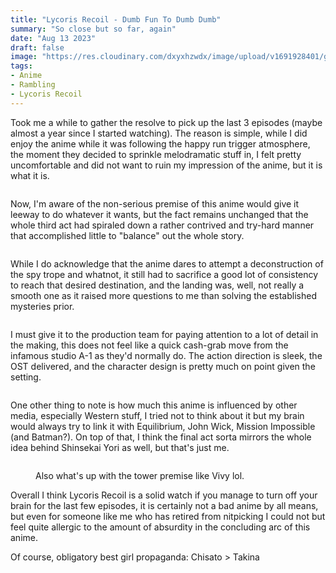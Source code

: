 ```yaml
---
title: "Lycoris Recoil - Dumb Fun To Dumb Dumb"
summary: "So close but so far, again"
date: "Aug 13 2023"
draft: false
image: "https://res.cloudinary.com/dxyxhzwdx/image/upload/v1691928401/gaftonosh/2023/08/2023-08-13-18_52_25-Lycoris-Recoil---S01E02---VLC-media-player.webp"
tags:
- Anime
- Rambling
- Lycoris Recoil
---
```


<div className="richtext pb-8">
  <p>
    Took me a while to gather the resolve to pick up the last 3 episodes (maybe
    almost a year since I started watching). The reason is simple, while I did
    enjoy the anime while it was following the happy run trigger atmosphere, the
    moment they decided to sprinkle melodramatic stuff in, I felt pretty
    uncomfortable and did not want to ruin my impression of the anime, but it is
    what it is.
  </p>
  <figure className="kg-card kg-image-card">
    <img
      src="http://res.cloudinary.com/dxyxhzwdx/image/upload/q_80/v1/gaftonosh/2023/08/2023-08-13-18_05_17-Lycoris-Recoil---S01E04---VLC-media-player.webp"
      alt=""
      height={1056}
      loading="lazy"
      width={1873}
      className="kg-image hoverZoomLink"
    />
  </figure>
  <p>
    Now, I'm aware of the non-serious premise of this anime would give it leeway
    to do whatever it wants, but the fact remains unchanged that the whole third
    act had spiraled down a rather contrived and try-hard manner that
    accomplished little to "balance" out the whole story.
  </p>
  <figure className="kg-card kg-image-card">
    <img
      src="http://res.cloudinary.com/dxyxhzwdx/image/upload/q_80/v1/gaftonosh/2023/08/2023-08-13-18_45_56-Lycoris-Recoil---S01E11---VLC-media-player.webp"
      alt=""
      height={1056}
      loading="lazy"
      width={1874}
      className="kg-image hoverZoomLink"
    />
  </figure>
  <p>
    While I do acknowledge that the anime dares to attempt a deconstruction of
    the spy trope and whatnot, it still had to sacrifice a good lot of
    consistency to reach that desired destination, and the landing was, well,
    not really a smooth one as it raised more questions to me than solving the
    established mysteries prior.
  </p>
  <figure className="kg-card kg-width-wide kg-gallery-card">
    <div className="kg-gallery-container">
      <div className="kg-gallery-row">
        <div className="kg-gallery-image">
          <img
            src="http://res.cloudinary.com/dxyxhzwdx/image/upload/q_80/v1/gaftonosh/2023/08/2023-08-13-18_12_05-Lycoris-Recoil---S01E13---VLC-media-player.webp"
            alt=""
            height={1056}
            loading="lazy"
            width={1874}
            className="hoverZoomLink"
          />
        </div>
        <div className="kg-gallery-image">
          <img
            src="http://res.cloudinary.com/dxyxhzwdx/image/upload/q_80/v1/gaftonosh/2023/08/2023-08-13-18_11_47-Lycoris-Recoil---S01E13---VLC-media-player.webp"
            alt=""
            height={1056}
            loading="lazy"
            width={1874}
            className="hoverZoomLink"
          />
        </div>
      </div>
    </div>
  </figure>
  <p>
    I must give it to the production team for paying attention to a lot of
    detail in the making, this does not feel like a quick cash-grab move from
    the infamous studio A-1 as they'd normally do. The action direction is
    sleek, the OST delivered, and the character design is pretty much on point
    given the setting.
  </p>
  <figure className="kg-card kg-image-card">
    <img
      src="http://res.cloudinary.com/dxyxhzwdx/image/upload/q_80/v1/gaftonosh/2023/08/2023-08-13-18_15_36-Lycoris-Recoil---S01E13---VLC-media-player.webp"
      alt=""
      height={1056}
      loading="lazy"
      width={1874}
      className="kg-image hoverZoomLink"
    />
  </figure>
  <p>
    One other thing to note is how much this anime is influenced by other media,
    especially Western stuff, I tried not to think about it but my brain would
    always try to link it with Equilibrium, John Wick, Mission Impossible (and
    Batman?). On top of that, I think the final act sorta mirrors the whole idea
    behind Shinsekai Yori as well, but that's just me.
  </p>
  <figure className="kg-card kg-width-wide kg-gallery-card">
    <div className="kg-gallery-container">
      <div className="kg-gallery-row">
        <div className="kg-gallery-image">
          <img
            src="http://res.cloudinary.com/dxyxhzwdx/image/upload/q_80/v1/gaftonosh/2023/08/2023-08-13-18_08_06-Lycoris-Recoil---S01E05---VLC-media-player.webp"
            alt=""
            height={1056}
            loading="lazy"
            width={1876}
            className="hoverZoomLink"
          />
        </div>
        <div className="kg-gallery-image">
          <img
            src="http://res.cloudinary.com/dxyxhzwdx/image/upload/q_80/v1/gaftonosh/2023/08/2023-08-13-18_13_05-Lycoris-Recoil---S01E12---VLC-media-player.webp"
            alt=""
            height={1056}
            loading="lazy"
            width={1874}
            className="hoverZoomLink"
          />
        </div>
        <div className="kg-gallery-image">
          <img
            src="http://res.cloudinary.com/dxyxhzwdx/image/upload/q_80/v1/gaftonosh/2023/08/2023-08-13-18_14_10-Lycoris-Recoil---S01E12---VLC-media-player.webp"
            alt=""
            height={1056}
            loading="lazy"
            width={1874}
            className="hoverZoomLink"
          />
        </div>
      </div>
    </div>
  </figure>
  <figure className="kg-card kg-image-card kg-card-hascaption kg-width-wide">
    <img
      src="http://res.cloudinary.com/dxyxhzwdx/image/upload/q_80/v1/gaftonosh/2023/08/2023-08-13-18_49_40-Lycoris-Recoil---S01E02---VLC-media-player.webp"
      alt=""
      height={1056}
      loading="lazy"
      width={1874}
      className="kg-image hoverZoomLink"
    />
    <figcaption>
      Also what's up with the tower premise like Vivy lol.
    </figcaption>
  </figure>
  <p>
    Overall I think Lycoris Recoil is a solid watch if you manage to turn off
    your brain for the last few episodes, it is certainly not a bad anime by all
    means, but even for someone like me who has retired from nitpicking I could
    not but feel quite allergic to the amount of absurdity in the concluding arc
    of this anime.
  </p>
  <p>Of course, obligatory best girl propaganda: Chisato &gt; Takina</p>
  <figure className="kg-card kg-image-card">
    <img
      src="http://res.cloudinary.com/dxyxhzwdx/image/upload/q_80/v1/gaftonosh/2023/08/2023-08-13-18_52_38-Lycoris-Recoil---S01E02---VLC-media-player.webp"
      alt=""
      height={1056}
      loading="lazy"
      width={1874}
      className="kg-image hoverZoomLink"
    />
  </figure>
</div>
